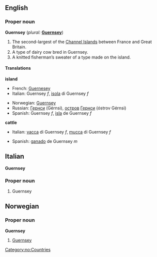 ==English==
{{wikipedia}}
===Proper noun===
'''Guernsey''' (''plural:'' '''[[Guernsey]]''')

#The second-largest of the [[Channel Islands]] between France and Great Britain.
#A type of dairy cow bred in Guernsey.
#A knitted fisherman’s sweater of a type made on the island.

====Translations====
'''island'''
{{top}}
*French: [[Guernesey]]
*Italian: Guernsey ''f'', [[isola]] di Guernsey ''f''
{{mid}}
*Norwegian: [[Guernsey]]
*Russian: [[Гернси]] (Gérnsi), [[остров]] [[Гернси]] (óstrov Gérnsi) {{m}}
*Spanish: Guernsey ''f'', [[isla]] de Guernsey ''f''
{{bottom}}

'''cattle'''
{{top}}
*Italian: [[vacca]] di Guernsey ''f'', [[mucca]] di Guernsey ''f''
{{mid}}
*Spanish: [[ganado]] de Guernsey ''m''
{{bottom}}

==Italian==
'''Guernsey'''

===Proper noun===

#Guernsey

==Norwegian==
===Proper noun===
[[Category:no:Countries]]
'''Guernsey'''
#[[#English|Guernsey]]